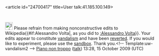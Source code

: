 <article id="24700417" title=User talk:41.185.100.149>
	<talkpage id="24700417" title="User talk:41.185.100.149">

[[Image:Information.svg|25px]] Please refrain from making nonconstructive edits to Wikipedia{{#if:Alessandro Volta|, as you did to [[:Alessandro Volta]]}}. Your edits appear to constitute [[Wikipedia:Vandalism|vandalism]] and have been [[Help:Reverting|reverted]]. If you would like to experiment, please use the [[Wikipedia:Sandbox|sandbox]]. Thank you.&lt;!-- Template:uw-vandalism2 --&gt; [[User:Piano non troppo|Piano non troppo]] ([[User talk:Piano non troppo|talk]]) 13:28, 15 October 2009 (UTC)
	</talkpage>
</article>